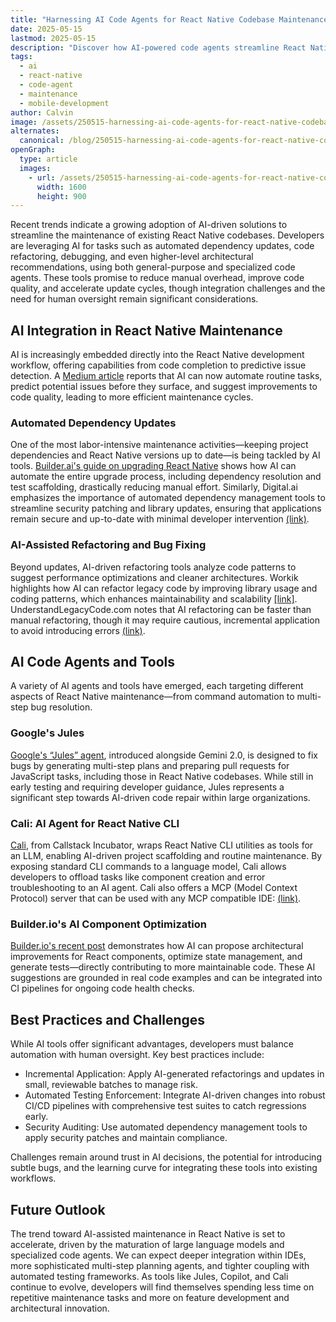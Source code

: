 ```yaml
---
title: "Harnessing AI Code Agents for React Native Codebase Maintenance"
date: 2025-05-15
lastmod: 2025-05-15
description: "Discover how AI-powered code agents streamline React Native maintenance — automating dependency updates, refactoring, and bug fixes to boost developer productivity."
tags:
  - ai
  - react-native
  - code-agent
  - maintenance
  - mobile-development
author: Calvin
image: /assets/250515-harnessing-ai-code-agents-for-react-native-codebase-maintenance.jpg
alternates:
  canonical: /blog/250515-harnessing-ai-code-agents-for-react-native-codebase-maintenance
openGraph:
  type: article
  images:
    - url: /assets/250515-harnessing-ai-code-agents-for-react-native-codebase-maintenance.jpg
      width: 1600
      height: 900
---
```


Recent trends indicate a growing adoption of AI-driven solutions to streamline the maintenance of existing React Native codebases. Developers are leveraging AI for tasks such as automated dependency updates, code refactoring, debugging, and even higher-level architectural recommendations, using both general-purpose and specialized code agents. These tools promise to reduce manual overhead, improve code quality, and accelerate update cycles, though integration challenges and the need for human oversight remain significant considerations.

## AI Integration in React Native Maintenance

AI is increasingly embedded directly into the React Native development workflow, offering capabilities from code completion to predictive issue detection. A [Medium article](https://emilykatherine124.medium.com/react-native-development-trends-in-2025-50bfc5e1aa80) reports that AI can now automate routine tasks, predict potential issues before they surface, and suggest improvements to code quality, leading to more efficient maintenance cycles.

### Automated Dependency Updates

One of the most labor-intensive maintenance activities—keeping project dependencies and React Native versions up to date—is being tackled by AI tools. [Builder.ai's guide on upgrading React Native](https://www.builder.ai/blog/upgrade-rails-and-react-native-using-ai) shows how AI can automate the entire upgrade process, including dependency resolution and test scaffolding, drastically reducing manual effort. Similarly, Digital.ai emphasizes the importance of automated dependency management tools to streamline security patching and library updates, ensuring that applications remain secure and up-to-date with minimal developer intervention [(link)](https://digital.ai/catalyst-blog/securing-react-native-applications/).

### AI-Assisted Refactoring and Bug Fixing

Beyond updates, AI-driven refactoring tools analyze code patterns to suggest performance optimizations and cleaner architectures. Workik highlights how AI can refactor legacy code by improving library usage and coding patterns, which enhances maintainability and scalability [[link]](https://workik.com/ai-code-refactoring). UnderstandLegacyCode.com notes that AI refactoring can be faster than manual refactoring, though it may require cautious, incremental application to avoid introducing errors [(link)](https://understandlegacycode.com/blog/can-ai-refactor-legacy-code).

## AI Code Agents and Tools

A variety of AI agents and tools have emerged, each targeting different aspects of React Native maintenance—from command automation to multi-step bug resolution.

### Google's Jules

[Google's “Jules” agent](https://www.theverge.com/2024/12/11/24318628/jules-google-ai-coding-agent-gemini-2-0-announcement), introduced alongside Gemini 2.0, is designed to fix bugs by generating multi-step plans and preparing pull requests for JavaScript tasks, including those in React Native codebases. While still in early testing and requiring developer guidance, Jules represents a significant step towards AI-driven code repair within large organizations.

### Cali: AI Agent for React Native CLI

[Cali](https://github.com/callstackincubator/cali), from Callstack Incubator, wraps React Native CLI utilities as tools for an LLM, enabling AI-driven project scaffolding and routine maintenance. By exposing standard CLI commands to a language model, Cali allows developers to offload tasks like component creation and error troubleshooting to an AI agent. Cali also offers a MCP (Model Context Protocol) server that can be used with any MCP compatible IDE: [(link)](https://github.com/callstackincubator/cali/blob/main/packages/mcp-server).

### Builder.io's AI Component Optimization

[Builder.io's recent post](https://www.builder.io/blog/react-components-ai) demonstrates how AI can propose architectural improvements for React components, optimize state management, and generate tests—directly contributing to more maintainable code. These AI suggestions are grounded in real code examples and can be integrated into CI pipelines for ongoing code health checks.

## Best Practices and Challenges

While AI tools offer significant advantages, developers must balance automation with human oversight. Key best practices include:
- Incremental Application: Apply AI-generated refactorings and updates in small, reviewable batches to manage risk.
- Automated Testing Enforcement: Integrate AI-driven changes into robust CI/CD pipelines with comprehensive test suites to catch regressions early.
- Security Auditing: Use automated dependency management tools to apply security patches and maintain compliance.

Challenges remain around trust in AI decisions, the potential for introducing subtle bugs, and the learning curve for integrating these tools into existing workflows.

## Future Outlook

The trend toward AI-assisted maintenance in React Native is set to accelerate, driven by the maturation of large language models and specialized code agents. We can expect deeper integration within IDEs, more sophisticated multi-step planning agents, and tighter coupling with automated testing frameworks. As tools like Jules, Copilot, and Cali continue to evolve, developers will find themselves spending less time on repetitive maintenance tasks and more on feature development and architectural innovation.
